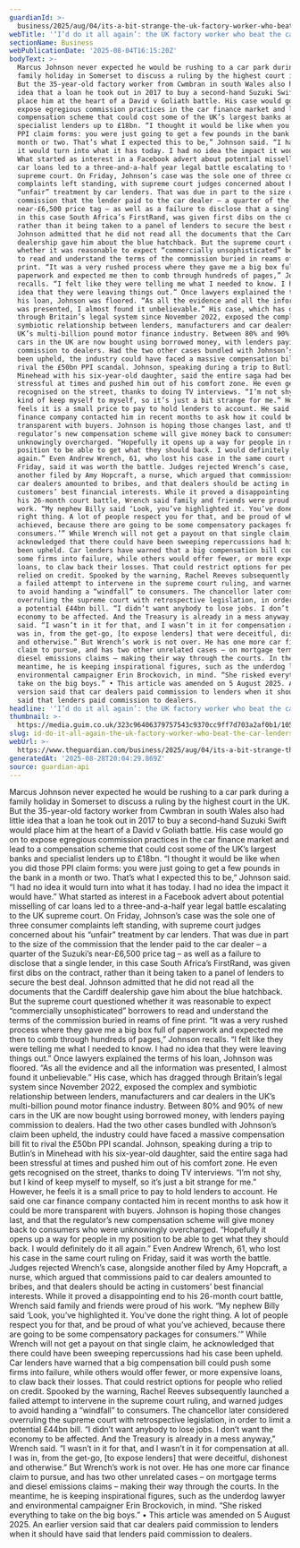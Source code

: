 ```yaml
---
guardianId: >-
  business/2025/aug/04/its-a-bit-strange-the-uk-factory-worker-who-beat-the-car-lenders-in-court
webTitle: '‘I’d do it all again’: the UK factory worker who beat the car lenders in court'
sectionName: Business
webPublicationDate: '2025-08-04T16:15:20Z'
bodyText: >-
  Marcus Johnson never expected he would be rushing to a car park during a
  family holiday in Somerset to discuss a ruling by the highest court in the UK.
  But the 35-year-old factory worker from Cwmbran in south Wales also had little
  idea that a loan he took out in 2017 to buy a second-hand Suzuki Swift would
  place him at the heart of a David v Goliath battle. His case would go on to
  expose egregious commission practices in the car finance market and lead to a
  compensation scheme that could cost some of the UK’s largest banks and
  specialist lenders up to £18bn. “I thought it would be like when you did those
  PPI claim forms: you were just going to get a few pounds in the bank in a
  month or two. That’s what I expected this to be,” Johnson said. “I had no idea
  it would turn into what it has today. I had no idea the impact it would have.”
  What started as interest in a Facebook advert about potential misselling of
  car loans led to a three-and-a-half year legal battle escalating to the UK
  supreme court. On Friday, Johnson’s case was the sole one of three consumer
  complaints left standing, with supreme court judges concerned about his
  “unfair” treatment by car lenders. That was due in part to the size of the
  commission that the lender paid to the car dealer – a quarter of the Suzuki’s
  near-£6,500 price tag – as well as a failure to disclose that a single lender,
  in this case South Africa’s FirstRand, was given first dibs on the contract,
  rather than it being taken to a panel of lenders to secure the best deal.
  Johnson admitted that he did not read all the documents that the Cardiff
  dealership gave him about the blue hatchback. But the supreme court questioned
  whether it was reasonable to expect “commercially unsophisticated” borrowers
  to read and understand the terms of the commission buried in reams of fine
  print. “It was a very rushed process where they gave me a big box full of
  paperwork and expected me then to comb through hundreds of pages,” Johnson
  recalls. “I felt like they were telling me what I needed to know. I had no
  idea that they were leaving things out.” Once lawyers explained the terms of
  his loan, Johnson was floored. “As all the evidence and all the information
  was presented, I almost found it unbelievable.” His case, which has dragged
  through Britain’s legal system since November 2022, exposed the complex and
  symbiotic relationship between lenders, manufacturers and car dealers in the
  UK’s multi-billion pound motor finance industry. Between 80% and 90% of new
  cars in the UK are now bought using borrowed money, with lenders paying
  commission to dealers. Had the two other cases bundled with Johnson’s claim
  been upheld, the industry could have faced a massive compensation bill fit to
  rival the £50bn PPI scandal. Johnson, speaking during a trip to Butlin’s in
  Minehead with his six-year-old daughter, said the entire saga had been
  stressful at times and pushed him out of his comfort zone. He even gets
  recognised on the street, thanks to doing TV interviews. “I’m not shy, but I
  kind of keep myself to myself, so it’s just a bit strange for me.” However, he
  feels it is a small price to pay to hold lenders to account. He said one car
  finance company contacted him in recent months to ask how it could be more
  transparent with buyers. Johnson is hoping those changes last, and that the
  regulator’s new compensation scheme will give money back to consumers who were
  unknowingly overcharged. “Hopefully it opens up a way for people in my
  position to be able to get what they should back. I would definitely do it all
  again.” Even Andrew Wrench, 61, who lost his case in the same court ruling on
  Friday, said it was worth the battle. Judges rejected Wrench’s case, alongside
  another filed by Amy Hopcraft, a nurse, which argued that commissions paid to
  car dealers amounted to bribes, and that dealers should be acting in
  customers’ best financial interests. While it proved a disappointing end to
  his 26-month court battle, Wrench said family and friends were proud of his
  work. “My nephew Billy said ‘Look, you’ve highlighted it. You’ve done the
  right thing. A lot of people respect you for that, and be proud of what you’ve
  achieved, because there are going to be some compensatory packages for
  consumers.’” While Wrench will not get a payout on that single claim, he
  acknowledged that there could have been sweeping repercussions had his case
  been upheld. Car lenders have warned that a big compensation bill could push
  some firms into failure, while others would offer fewer, or more expensive
  loans, to claw back their losses. That could restrict options for people who
  relied on credit. Spooked by the warning, Rachel Reeves subsequently launched
  a failed attempt to intervene in the supreme court ruling, and warned judges
  to avoid handing a “windfall” to consumers. The chancellor later considered
  overruling the supreme court with retrospective legislation, in order to limit
  a potential £44bn bill. “I didn’t want anybody to lose jobs. I don’t want the
  economy to be affected. And the Treasury is already in a mess anyway,” Wrench
  said. “I wasn’t in it for that, and I wasn’t in it for compensation at all. I
  was in, from the get-go, [to expose lenders] that were deceitful, dishonest
  and otherwise.” But Wrench’s work is not over. He has one more car finance
  claim to pursue, and has two other unrelated cases – on mortgage terms and
  diesel emissions claims – making their way through the courts. In the
  meantime, he is keeping inspirational figures, such as the underdog lawyer and
  environmental campaigner Erin Brockovich, in mind. “She risked everything to
  take on the big boys.” • This article was amended on 5 August 2025. An earlier
  version said that car dealers paid commission to lenders when it should have
  said that lenders paid commission to dealers.
headline: '‘I’d do it all again’: the UK factory worker who beat the car lenders in court'
thumbnail: >-
  https://media.guim.co.uk/323c96406379757543c9370cc9ff7d703a2af0b1/1055_252_3682_2946/500.jpg
slug: id-do-it-all-again-the-uk-factory-worker-who-beat-the-car-lenders-in-court
webUrl: >-
  https://www.theguardian.com/business/2025/aug/04/its-a-bit-strange-the-uk-factory-worker-who-beat-the-car-lenders-in-court
generatedAt: '2025-08-28T20:04:29.869Z'
source: guardian-api
---
```

Marcus Johnson never expected he would be rushing to a car park during a family holiday in Somerset to discuss a ruling by the highest court in the UK. But the 35-year-old factory worker from Cwmbran in south Wales also had little idea that a loan he took out in 2017 to buy a second-hand Suzuki Swift would place him at the heart of a David v Goliath battle. His case would go on to expose egregious commission practices in the car finance market and lead to a compensation scheme that could cost some of the UK’s largest banks and specialist lenders up to £18bn. “I thought it would be like when you did those PPI claim forms: you were just going to get a few pounds in the bank in a month or two. That’s what I expected this to be,” Johnson said. “I had no idea it would turn into what it has today. I had no idea the impact it would have.” What started as interest in a Facebook advert about potential misselling of car loans led to a three-and-a-half year legal battle escalating to the UK supreme court. On Friday, Johnson’s case was the sole one of three consumer complaints left standing, with supreme court judges concerned about his “unfair” treatment by car lenders. That was due in part to the size of the commission that the lender paid to the car dealer – a quarter of the Suzuki’s near-£6,500 price tag – as well as a failure to disclose that a single lender, in this case South Africa’s FirstRand, was given first dibs on the contract, rather than it being taken to a panel of lenders to secure the best deal. Johnson admitted that he did not read all the documents that the Cardiff dealership gave him about the blue hatchback. But the supreme court questioned whether it was reasonable to expect “commercially unsophisticated” borrowers to read and understand the terms of the commission buried in reams of fine print. “It was a very rushed process where they gave me a big box full of paperwork and expected me then to comb through hundreds of pages,” Johnson recalls. “I felt like they were telling me what I needed to know. I had no idea that they were leaving things out.” Once lawyers explained the terms of his loan, Johnson was floored. “As all the evidence and all the information was presented, I almost found it unbelievable.” His case, which has dragged through Britain’s legal system since November 2022, exposed the complex and symbiotic relationship between lenders, manufacturers and car dealers in the UK’s multi-billion pound motor finance industry. Between 80% and 90% of new cars in the UK are now bought using borrowed money, with lenders paying commission to dealers. Had the two other cases bundled with Johnson’s claim been upheld, the industry could have faced a massive compensation bill fit to rival the £50bn PPI scandal. Johnson, speaking during a trip to Butlin’s in Minehead with his six-year-old daughter, said the entire saga had been stressful at times and pushed him out of his comfort zone. He even gets recognised on the street, thanks to doing TV interviews. “I’m not shy, but I kind of keep myself to myself, so it’s just a bit strange for me.” However, he feels it is a small price to pay to hold lenders to account. He said one car finance company contacted him in recent months to ask how it could be more transparent with buyers. Johnson is hoping those changes last, and that the regulator’s new compensation scheme will give money back to consumers who were unknowingly overcharged. “Hopefully it opens up a way for people in my position to be able to get what they should back. I would definitely do it all again.” Even Andrew Wrench, 61, who lost his case in the same court ruling on Friday, said it was worth the battle. Judges rejected Wrench’s case, alongside another filed by Amy Hopcraft, a nurse, which argued that commissions paid to car dealers amounted to bribes, and that dealers should be acting in customers’ best financial interests. While it proved a disappointing end to his 26-month court battle, Wrench said family and friends were proud of his work. “My nephew Billy said ‘Look, you’ve highlighted it. You’ve done the right thing. A lot of people respect you for that, and be proud of what you’ve achieved, because there are going to be some compensatory packages for consumers.’” While Wrench will not get a payout on that single claim, he acknowledged that there could have been sweeping repercussions had his case been upheld. Car lenders have warned that a big compensation bill could push some firms into failure, while others would offer fewer, or more expensive loans, to claw back their losses. That could restrict options for people who relied on credit. Spooked by the warning, Rachel Reeves subsequently launched a failed attempt to intervene in the supreme court ruling, and warned judges to avoid handing a “windfall” to consumers. The chancellor later considered overruling the supreme court with retrospective legislation, in order to limit a potential £44bn bill. “I didn’t want anybody to lose jobs. I don’t want the economy to be affected. And the Treasury is already in a mess anyway,” Wrench said. “I wasn’t in it for that, and I wasn’t in it for compensation at all. I was in, from the get-go, [to expose lenders] that were deceitful, dishonest and otherwise.” But Wrench’s work is not over. He has one more car finance claim to pursue, and has two other unrelated cases – on mortgage terms and diesel emissions claims – making their way through the courts. In the meantime, he is keeping inspirational figures, such as the underdog lawyer and environmental campaigner Erin Brockovich, in mind. “She risked everything to take on the big boys.” • This article was amended on 5 August 2025. An earlier version said that car dealers paid commission to lenders when it should have said that lenders paid commission to dealers.

